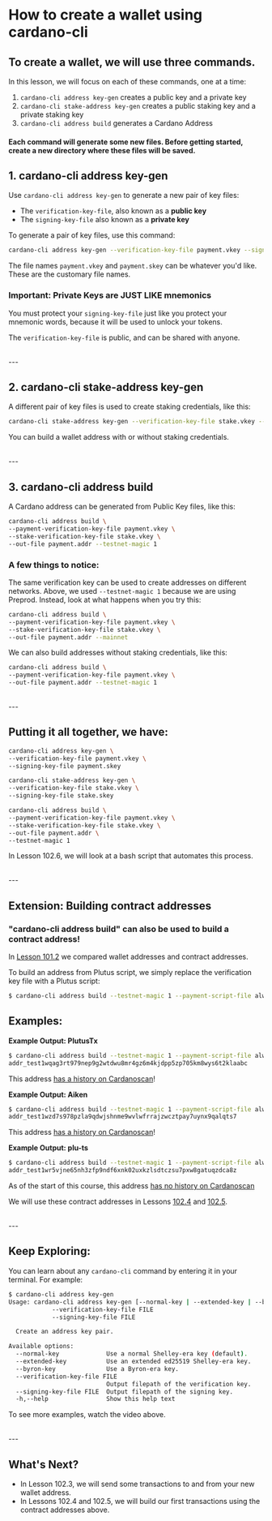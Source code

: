 # How to create a wallet using cardano-cli

## To create a wallet, we will use three commands.
In this lesson, we will focus on each of these commands, one at a time:
1. `cardano-cli address key-gen` creates a public key and a private key
2. `cardano-cli stake-address key-gen` creates a public staking key and a private staking key
3. `cardano-cli address build` generates a Cardano Address

#### Each command will generate some new files. Before getting started, create a new directory where these files will be saved.

## 1. cardano-cli address key-gen
Use `cardano-cli address key-gen` to generate a new pair of key files:
- The `verification-key-file`, also known as a **public key**
- The `signing-key-file` also known as a **private key**

To generate a pair of key files, use this command:
```bash
cardano-cli address key-gen --verification-key-file payment.vkey --signing-key-file payment.skey
```

The file names `payment.vkey` and `payment.skey` can be whatever you'd like. These are the customary file names.

### Important: Private Keys are JUST LIKE mnemonics

You must protect your `signing-key-file` just like you protect your mnemonic words, because it will be used to unlock your tokens.

The `verification-key-file` is public, and can be shared with anyone.


<br />
---

## 2. cardano-cli stake-address key-gen
A different pair of key files is used to create staking credentials, like this:

```bash
cardano-cli stake-address key-gen --verification-key-file stake.vkey --signing-key-file stake.skey
```

You can build a wallet address with or without staking credentials.

<br />
---

## 3. cardano-cli address build
A Cardano address can be generated from Public Key files, like this:

```bash
cardano-cli address build \
--payment-verification-key-file payment.vkey \
--stake-verification-key-file stake.vkey \
--out-file payment.addr --testnet-magic 1
```

### A few things to notice:
The same verification key can be used to create addresses on different networks. Above, we used `--testnet-magic 1` because we are using Preprod. Instead, look at what happens when you try this:
```bash
cardano-cli address build \
--payment-verification-key-file payment.vkey \
--stake-verification-key-file stake.vkey \
--out-file payment.addr --mainnet
```

We can also build addresses without staking credentials, like this:

```bash
cardano-cli address build \
--payment-verification-key-file payment.vkey \
--out-file payment.addr --testnet-magic 1
```



<br />
---

## Putting it all together, we have:
```bash
cardano-cli address key-gen \
--verification-key-file payment.vkey \
--signing-key-file payment.skey

cardano-cli stake-address key-gen \
--verification-key-file stake.vkey \
--signing-key-file stake.skey

cardano-cli address build \
--payment-verification-key-file payment.vkey \
--stake-verification-key-file stake.vkey \
--out-file payment.addr \
--testnet-magic 1
```

In Lesson 102.6, we will look at a bash script that automates this process.

<br />
---

## Extension: Building contract addresses
### "cardano-cli address build" can also be used to build a contract address!

In [Lesson 101.2](/modules/101/1012) we compared wallet addresses and contract addresses.

To build an address from Plutus script, we simply replace the verification key file with a Plutus script:

```bash
$ cardano-cli address build --testnet-magic 1 --payment-script-file always-succeeds.plutus
```

## Examples:

**Example Output: PlutusTx**
```bash
$ cardano-cli address build --testnet-magic 1 --payment-script-file always-succeeds-plutusTx.plutus
addr_test1wqag3rt979nep9g2wtdwu8mr4gz6m4kjdpp5zp705km8wys6t2klaabc
```

This address [has a history on Cardanoscan](https://preprod.cardanoscan.io/address/addr_test1wqag3rt979nep9g2wtdwu8mr4gz6m4kjdpp5zp705km8wys6t2kla)!


**Example Output: Aiken**
```bash
$ cardano-cli address build --testnet-magic 1 --payment-script-file always-succeeds-aiken.plutus
addr_test1wzd7s978pzla9qdwjshnme9wvlwfrrajzwcztpay7uynx9qalqts7
```

This address [has a history on Cardanoscan](https://preprod.cardanoscan.io/address/addr_test1wzd7s978pzla9qdwjshnme9wvlwfrrajzwcztpay7uynx9qalqts7)!

**Example Output: plu-ts**
```bash
$ cardano-cli address build --testnet-magic 1 --payment-script-file always-succeeds-plu-ts.plutus
addr_test1wr5vjne65nh3zfp9ndf6xnk02uxkzlsdtczsu7pxw8gatuqzdca8z
```
As of the start of this course, this address [has no history on Cardanoscan](https://preprod.cardanoscan.io/address/addr_test1wr5vjne65nh3zfp9ndf6xnk02uxkzlsdtczsu7pxw8gatuqzdca8z)

We will use these contract addresses in Lessons [102.4](/modules/102/1024) and [102.5](/modules/102/1025).

<br />
---


## Keep Exploring:
You can learn about any `cardano-cli` command by entering it in your terminal. For example:

```bash
$ cardano-cli address key-gen
Usage: cardano-cli address key-gen [--normal-key | --extended-key | --byron-key]
            --verification-key-file FILE
            --signing-key-file FILE

  Create an address key pair.

Available options:
  --normal-key             Use a normal Shelley-era key (default).
  --extended-key           Use an extended ed25519 Shelley-era key.
  --byron-key              Use a Byron-era key.
  --verification-key-file FILE
                           Output filepath of the verification key.
  --signing-key-file FILE  Output filepath of the signing key.
  -h,--help                Show this help text

```

To see more examples, watch the video above.

<br />
---

## What's Next?

- In Lesson 102.3, we will send some transactions to and from your new wallet address.
- In Lessons 102.4 and 102.5, we will build our first transactions using the contract addresses above.


